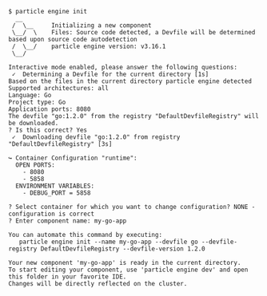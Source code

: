 ```console
$ particle engine init
  __
 /  \__     Initializing a new component
 \__/  \    Files: Source code detected, a Devfile will be determined based upon source code autodetection
 /  \__/    particle engine version: v3.16.1
 \__/

Interactive mode enabled, please answer the following questions:
 ✓  Determining a Devfile for the current directory [1s]
Based on the files in the current directory particle engine detected
Supported architectures: all
Language: Go
Project type: Go
Application ports: 8080
The devfile "go:1.2.0" from the registry "DefaultDevfileRegistry" will be downloaded.
? Is this correct? Yes
 ✓  Downloading devfile "go:1.2.0" from registry "DefaultDevfileRegistry" [3s]

↪ Container Configuration "runtime":
  OPEN PORTS:
    - 8080
    - 5858
  ENVIRONMENT VARIABLES:
    - DEBUG_PORT = 5858

? Select container for which you want to change configuration? NONE - configuration is correct
? Enter component name: my-go-app

You can automate this command by executing:
   particle engine init --name my-go-app --devfile go --devfile-registry DefaultDevfileRegistry --devfile-version 1.2.0

Your new component 'my-go-app' is ready in the current directory.
To start editing your component, use 'particle engine dev' and open this folder in your favorite IDE.
Changes will be directly reflected on the cluster.
```